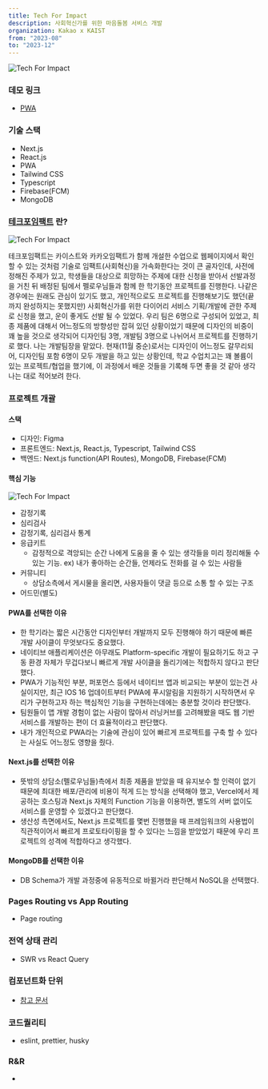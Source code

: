 ```yaml
---
title: Tech For Impact
description: 사회혁신가를 위한 마음돌봄 서비스 개발
organization: Kakao x KAIST
from: "2023-08"
to: "2023-12"
---
```


![Tech For Impact](/techForImpact/logo.png)

### 데모 링크

-   [PWA](https://tech4-impact.vercel.app/onboarding)

### 기술 스택

-   Next.js
-   React.js
-   PWA
-   Tailwind CSS
-   Typescript
-   Firebase(FCM)
-   MongoDB

### [테크포임팩트](https://www.kakaoimpact.org/techforimpact) 란?

![Tech For Impact](/techForImpact/whatistechforimpact.png)

테크포임팩트는 카이스트와 카카오임팩트가 함께 개설한 수업으로 웹페이지에서 확인할 수 있는 것처럼 기술로 임팩트(사회혁신)을 가속화한다는 것이 큰 골자인데,
사전에 정해진 주제가 있고, 학생들을 대상으로 희망하는 주제에 대한 신청을 받아서 선발과정을 거친 뒤 배정된 팀에서 펠로우님들과 함께 한 학기동안 프로젝트를 진행한다.
나같은 경우에는 원래도 관심이 있기도 했고, 개인적으로도 프로젝트를 진행해보기도 했던(끝까지 완성하지는 못했지만) 사회혁신가를 위한 다이어리 서비스 기획/개발에 관한 주제로 신청을 했고,
운이 좋게도 선발 될 수 있었다. 우리 팀은 6명으로 구성되어 있었고, 최종 제품에 대해서 어느정도의 방향성만 잡혀 있던 상황이었기 때문에 디자인의 비중이 꽤 높을 것으로 생각되어 디자인팀 3명, 개발팀 3명으로 나뉘어서 프로젝트를 진행하기로 했다.
나는 개발팀장을 맡았다. 현재(11월 중순)로서는 디자인이 어느정도 갈무리되어, 디자인팀 포함 6명이 모두 개발을 하고 있는 상황인데, 학교 수업치고는 꽤 볼륨이 있는 프로젝트/협업을 했기에, 이 과정에서 배운 것들을 기록해 두면 좋을 것 같아 생각나는 대로 적어보려 한다.

### 프로젝트 개괄

#### 스택

-   디자인: Figma
-   프론트엔드: Next.js, React.js, Typescript, Tailwind CSS
-   백엔드: Next.js function(API Routes), MongoDB, Firebase(FCM)

#### 핵심 기능

![Tech For Impact](/techForImpact/feature.png)

-   감정기록
-   심리검사
-   감정기록, 심리검사 통계
-   응급키트
    -   감정적으로 격앙되는 순간 나에게 도움을 줄 수 있는 생각들을 미리 정리해둘 수 있는 기능. ex) 내가 좋아하는 순간들, 언제라도 전화를 걸 수 있는 사람들
-   커뮤니티
    -   상담소측에서 게시물을 올리면, 사용자들이 댓글 등으로 소통 할 수 있는 구조
-   어드민(별도)

#### PWA를 선택한 이유

-   한 학기라는 짧은 시간동안 디자인부터 개발까지 모두 진행해야 하기 때문에 빠른 개발 사이클이 무엇보다도 중요했다.
-   네이티브 애플리케이션은 아무래도 Platform-specific 개발이 필요하기도 하고 구동 환경 자체가 무겁다보니 빠르게 개발 사이클을 돌리기에는 적합하지 않다고 판단했다.
-   PWA가 기능적인 부분, 퍼포먼스 등에서 네이티브 앱과 비교되는 부분이 있는건 사실이지만, 최근 IOS 16 업데이트부터 PWA에 푸시알림을 지원하기 시작하면서 우리가 구현하고자 하는 핵심적인 기능을 구현하는데에는 충분할 것이라 판단했다.
-   팀원들이 앱 개발 경험이 없는 사람이 많아서 러닝커브를 고려해봤을 때도 웹 기반 서비스를 개발하는 편이 더 효율적이라고 판단했다.
-   내가 개인적으로 PWA라는 기술에 관심이 있어 빠르게 프로젝트를 구축 할 수 있다는 사실도 어느정도 영향을 줬다.

#### Next.js를 선택한 이유

-   뜻밖의 상담소(펠로우님들)측에서 최종 제품을 받았을 때 유지보수 할 인력이 없기 때문에 최대한 배포/관리에 비용이 적게 드는 방식을 선택해야 했고,
    Vercel에서 제공하는 호스팅과 Next.js 자체의 Function 기능을 이용하면, 별도의 서버 없이도 서비스를 운영할 수 있겠다고 판단했다.
-   생산성 측면에서도, Next.js 프로젝트를 몇번 진행했을 때 프레임워크의 사용법이 직관적이어서 빠르게 프로토타이핑을 할 수 있다는 느낌을 받았었기 때문에 우리 프로젝트의 성격에 적합하다고 생각했다.

#### MongoDB를 선택한 이유

-   DB Schema가 개발 과정중에 유동적으로 바뀔거라 판단해서 NoSQL을 선택했다.

### Pages Routing vs App Routing

-   Page routing

### 전역 상태 관리

-   SWR vs React Query

### 컴포넌트화 단위

-   [참고 문서](https://fe-developers.kakaoent.com/2022/220505-how-page-part-use-atomic-design-system/)

### 코드퀄리티

-   eslint, prettier, husky

### R&R

-
